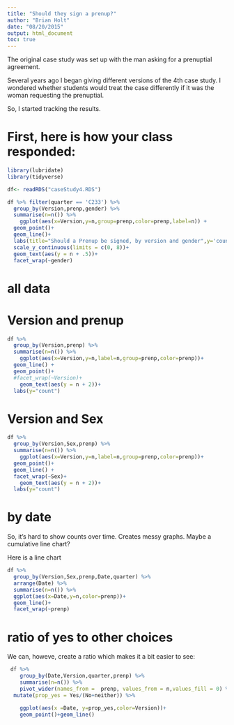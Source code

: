 ```yaml
---
title: "Should they sign a prenup?"
author: "Brian Holt"
date: "08/20/2015"
output: html_document
toc: true
---
```


The original case study was set up with the man asking for a prenuptial agreement.

Several years ago I began giving different versions of the 4th case study.  I wondered whether students would treat the case differently if it was the woman requesting the prenuptial.

So, I started tracking the results.  



# First, here is how your class responded:

```r
library(lubridate)
library(tidyverse)
```
```r
df<- readRDS("caseStudy4.RDS")
```


```r
df %>% filter(quarter == 'C233') %>% 
  group_by(Version,prenp,gender) %>% 
  summarise(n=n()) %>% 
    ggplot(aes(x=Version,y=n,group=prenp,color=prenp,label=n)) +
  geom_point()+
  geom_line()+
  labs(title="Should a Prenup be signed, by version and gender",y='count') +
  scale_y_continuous(limits = c(0, 8))+
  geom_text(aes(y = n + .5))+
  facet_wrap(~gender)
```


# all data




#  Version and prenup

```r
df %>% 
  group_by(Version,prenp) %>% 
  summarise(n=n()) %>% 
    ggplot(aes(x=Version,y=n,label=n,group=prenp,color=prenp))+
  geom_line() +
  geom_point()+
  #facet_wrap(~Version)+
    geom_text(aes(y = n + 2))+
  labs(y="count")
```


#  Version and Sex

```r
df %>% 
  group_by(Version,Sex,prenp) %>% 
  summarise(n=n()) %>% 
    ggplot(aes(x=Version,y=n,label=n,group=prenp,color=prenp))+
  geom_point()+
  geom_line() +
  facet_wrap(~Sex)+
    geom_text(aes(y = n + 2))+
  labs(y="count")
```


# by date

So, it's hard to show counts over time.  Creates messy graphs.  Maybe a cumulative line chart? 

Here is a line chart

```r
df %>% 
  group_by(Version,Sex,prenp,Date,quarter) %>%
  arrange(Date) %>% 
  summarise(n=n()) %>% 
  ggplot(aes(x=Date,y=n,color=prenp))+
  geom_line()+
  facet_wrap(~prenp)

```

# ratio of yes to other choices


We can, howeve, create a ratio which makes it a bit easier to see:




```r
 df %>%
    group_by(Date,Version,quarter,prenp) %>%
    summarise(n=n()) %>%
    pivot_wider(names_from =  prenp, values_from = n,values_fill = 0) %>% 
  mutate(prop_yes = Yes/(No+neither)) %>%

    ggplot(aes(x =Date, y=prop_yes,color=Version))+
    geom_point()+geom_line()

```
